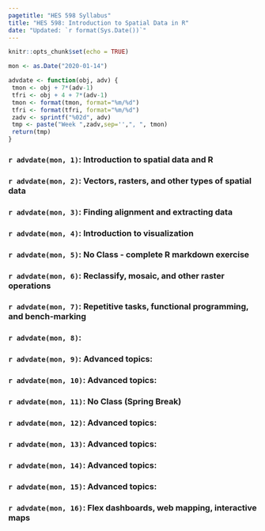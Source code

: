 ```yaml
---
pagetitle: "HES 598 Syllabus"
title: "HES 598: Introduction to Spatial Data in R"
date: "Updated: `r format(Sys.Date())`"
---
```


```r
knitr::opts_chunk$set(echo = TRUE)
```


```r
mon <- as.Date("2020-01-14")

advdate <- function(obj, adv) {
 tmon <- obj + 7*(adv-1)
 tfri <- obj + 4 + 7*(adv-1)
 tmon <- format(tmon, format="%m/%d")
 tfri <- format(tfri, format="%m/%d")
 zadv <- sprintf("%02d", adv)
 tmp <- paste("Week ",zadv,sep='',", ", tmon)
 return(tmp)
}
```

###  `r advdate(mon, 1)`: Introduction to spatial data and R

###  `r advdate(mon, 2)`: Vectors, rasters, and other types of spatial data

###  `r advdate(mon, 3)`: Finding alignment and extracting data

###  `r advdate(mon, 4)`: Introduction to visualization

###  `r advdate(mon, 5)`: No Class - complete R markdown exercise

###  `r advdate(mon, 6)`: Reclassify, mosaic, and other raster operations

###  `r advdate(mon, 7)`: Repetitive tasks, functional programming, and bench-marking

###  `r advdate(mon, 8)`: 

###  `r advdate(mon, 9)`: Advanced topics:

###  `r advdate(mon, 10)`: Advanced topics:

###  `r advdate(mon, 11)`: No Class (Spring Break)

###  `r advdate(mon, 12)`: Advanced topics:

###  `r advdate(mon, 13)`: Advanced topics:

###  `r advdate(mon, 14)`: Advanced topics:

###  `r advdate(mon, 15)`: Advanced topics:

###  `r advdate(mon, 16)`: Flex dashboards, web mapping, interactive maps

